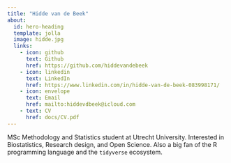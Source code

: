 ```yaml
---
title: "Hidde van de Beek"
about:
  id: hero-heading
  template: jolla
  image: hidde.jpg
  links:
    - icon: github
      text: Github
      href: https://github.com/hiddevandebeek
    - icon: linkedin
      text: LinkedIn
      href: https://www.linkedin.com/in/hidde-van-de-beek-083998171/
    - icon: envelope
      text: Email
      href: mailto:hiddevdbeek@icloud.com
    - text: CV
      href: docs/CV.pdf
---
```


::: {#hero-heading}
MSc Methodology and Statistics student at Utrecht University. Interested in Biostatistics, Research design, and Open Science. Also a big fan of the R programming language and the `tidyverse` ecosystem. 

:::
